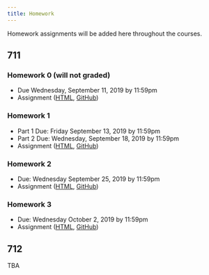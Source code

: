 ```yaml
---
title: Homework
---
```


Homework assignments will be added here throughout the courses. 

## 711 

### Homework 0 (will not graded)

  * Due Wednesday, September 11, 2019 by 11:59pm
  * Assignment ([HTML](https://jhu-advdatasci.github.io/2019/homeworks/711-hw0-assignment.html), [GitHub](https://github.com/jhu-advdatasci/2019/blob/master/homeworks/711-hw0-assignment.Rmd))

### Homework 1

  * Part 1 Due: Friday September 13, 2019 by 11:59pm
  * Part 2 Due: Wednesday, September 18, 2019 by 11:59pm
  * Assignment ([HTML](https://jhu-advdatasci.github.io/2019/homeworks/711-hw1-assignment.html), [GitHub](https://github.com/jhu-advdatasci/2019/blob/master/homeworks/711-hw1-assignment.Rmd))

### Homework 2

  * Due: Wednesday September 25, 2019 by 11:59pm
  * Assignment ([HTML](https://jhu-advdatasci.github.io/2019/homeworks/711-hw2-assignment.html), [GitHub](https://github.com/jhu-advdatasci/2019/blob/master/homeworks/711-hw2-assignment.Rmd))


### Homework 3

  * Due: Wednesday October 2, 2019 by 11:59pm
  * Assignment ([HTML](https://jhu-advdatasci.github.io/2019/homeworks/711-hw3-assignment.html), [GitHub](https://github.com/jhu-advdatasci/2019/blob/master/homeworks/711-hw3-assignment.Rmd))



## 712

TBA